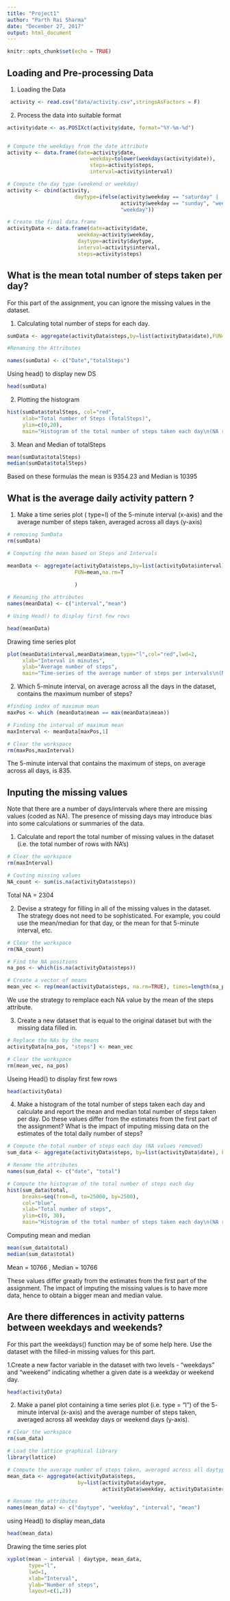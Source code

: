 ```yaml
---
title: "Project1"
author: "Parth Rai Sharma"
date: "December 27, 2017"
output: html_document
---
```


```r
knitr::opts_chunk$set(echo = TRUE)
```

## Loading and Pre-processing Data

1. Loading the Data
```r
 activity <- read.csv("data/activity.csv",stringsAsFactors = F)
```

2. Process the data into suitable format

```r
activity$date <- as.POSIXct(activity$date, format="%Y-%m-%d")


# Compute the weekdays from the date attribute
activity <- data.frame(date=activity$date, 
                           weekday=tolower(weekdays(activity$date)), 
                           steps=activity$steps, 
                           interval=activity$interval)

# Compute the day type (weekend or weekday)
activity <- cbind(activity, 
                      daytype=ifelse(activity$weekday == "saturday" | 
                                     activity$weekday == "sunday", "weekend", 
                                     "weekday"))

# Create the final data.frame
activityData <- data.frame(date=activity$date, 
                       weekday=activity$weekday, 
                       daytype=activity$daytype, 
                       interval=activity$interval,
                       steps=activity$steps)
````

## What is the mean total number of steps taken per day?

For this part of the assignment, you can ignore the missing values in the dataset.

1. Calculating total number of steps for each day.

```` r
sumData <- aggregate(activityData$steps,by=list(activityData$date),FUN=sum, na.rm=T)

#Renaming the Attributes

names(sumData) <- c("Date","totalSteps")

````

Using head() to display new DS

````r
head(sumData)

````

2. Plotting the histogram

````r
hist(sumData$totalSteps, col="red",
     xlab="Total number of Steps (TotalSteps)", 
     ylim=c(0,20),
     main="Histogram of the total number of steps taken each day\n(NA removed)")

````

3. Mean and Median of totalSteps

````r
mean(sumData$totalSteps)
median(sumData$totalSteps)
````
Based on these formulas the mean is 9354.23 and Median is 10395

## What is the average daily activity pattern ?

1. Make a time series plot ( type=l) of the 5-minute interval (x-axis) and the average number of steps taken, averaged across all days (y-axis)

````r
# removing SumData
rm(sumData)

# Computing the mean based on Steps and Intervals

meanData <- aggregate(activityData$steps,by=list(activityData$interval),
                      FUN=mean,na.rm=T
                      
                      )

# Renaming the attributes
names(meanData) <- c("interval","mean")

# Using Head() to display first few rows

head(meanData)

````

Drawing time series plot

````r
plot(meanData$interval,meanData$mean,type="l",col="red",lwd=2,
     xlab="Interval in minutes",
     ylab="Average number of steps",
     main="Time-series of the average number of steps per intervals\n(NA removed)")

````

2. Which 5-minute interval, on average across all the days in the dataset, contains the maximum number of steps?


````r
#finding index of maximum mean
maxPos <- which (meanData$mean == max(meanData$mean))

# Finding the interval of maximum mean
maxInterval <- meanData[maxPos,1]

# Clear the workspace
rm(maxPos,maxInterval)
````
The 5-minute interval that contains the maximum of steps, on average across all days, is 835.

## Inputing the missing values

Note that there are a number of days/intervals where there are missing values (coded as NA). The presence of missing days may introduce bias into some calculations or summaries of the data.

1. Calculate and report the total number of missing values in the dataset (i.e. the total number of rows with NA's)

````r
# Clear the workspace
rm(maxInterval)

# Couting missing values
NA_count <- sum(is.na(activityData$steps))
````
Total NA = 2304

2. Devise a strategy for filling in all of the missing values in the dataset. The strategy does not need to be sophisticated. For example, you could use the mean/median for that day, or the mean for that 5-minute interval, etc.

````r
# Clear the workspace
rm(NA_count)

# Find the NA positions
na_pos <- which(is.na(activityData$steps))

# Create a vector of means
mean_vec <- rep(mean(activityData$steps, na.rm=TRUE), times=length(na_pos))

````
We use the strategy to remplace each NA value by the mean of the steps attribute.

3. Create a new dataset that is equal to the original dataset but with the missing data filled in.
````r
# Replace the NAs by the means
activityData[na_pos, "steps"] <- mean_vec

# Clear the workspace
rm(mean_vec, na_pos)
````

Useing Head() to display first few rows

````r
head(activityData)
````

4. Make a histogram of the total number of steps taken each day and calculate and report the mean and median total number of steps taken per day. Do these values differ from the estimates from the first part of the assignment? What is the impact of imputing missing data on the estimates of the total daily number of steps?

````r
# Compute the total number of steps each day (NA values removed)
sum_data <- aggregate(activityData$steps, by=list(activityData$date), FUN=sum)

# Rename the attributes
names(sum_data) <- c("date", "total")

# Compute the histogram of the total number of steps each day
hist(sum_data$total, 
     breaks=seq(from=0, to=25000, by=2500),
     col="blue", 
     xlab="Total number of steps", 
     ylim=c(0, 30), 
     main="Histogram of the total number of steps taken each day\n(NA replaced by mean value)")
````

Computing mean and median

````r
mean(sum_data$total)
median(sum_data$total)

````

Mean = 10766 , Median = 10766

These values differ greatly from the estimates from the first part of the assignment. The impact of imputing the missing values is to have more data, hence to obtain a bigger mean and median value.

## Are there differences in activity patterns between weekdays and weekends?
For this part the weekdays() function may be of some help here. Use the dataset with the filled-in missing values for this part.

1.Create a new factor variable in the dataset with two levels - "weekdays" and "weekend" indicating whether a given date is a weekday or weekend day.

````r
head(activityData)
````

2. Make a panel plot containing a time series plot (i.e. type = "l") of the 5- minute interval (x-axis) and the average number of steps taken, averaged across all weekday days or weekend days (y-axis).

````r
# Clear the workspace
rm(sum_data)

# Load the lattice graphical library
library(lattice)

# Compute the average number of steps taken, averaged across all daytype variable
mean_data <- aggregate(activityData$steps, 
                       by=list(activityData$daytype, 
                               activityData$weekday, activityData$interval), mean)

# Rename the attributes
names(mean_data) <- c("daytype", "weekday", "interval", "mean")
````

using Head() to display mean_data

````r
head(mean_data)
````
Drawing the time series plot

````r
xyplot(mean ~ interval | daytype, mean_data, 
       type="l", 
       lwd=1, 
       xlab="Interval", 
       ylab="Number of steps", 
       layout=c(1,2))

````